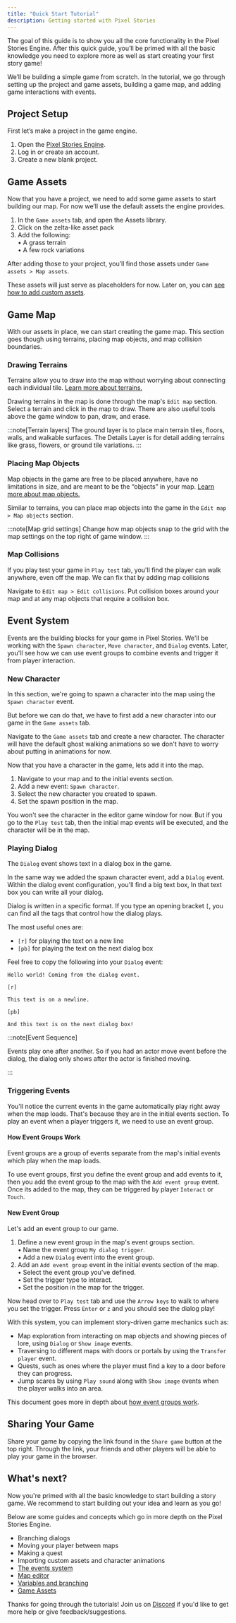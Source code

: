 ```yaml
---
title: "Quick Start Tutorial"
description: Getting started with Pixel Stories
---
```



The goal of this guide is to show you all the core functionality in the Pixel Stories Engine. After this quick guide, you’ll be primed with all the basic knowledge you need to explore more as well as start creating your first story game!

We’ll be building a simple game from scratch. In the tutorial, we go through setting up the project and game assets, building a game map, and adding game interactions with events.

## Project Setup

First let’s make a project in the game engine.

<Steps>

1.  Open the [Pixel Stories Engine](https://app.pixelstories.io/).
2.  Log in or create an account.
3.  Create a new blank project.

</Steps>

## Game Assets

Now that you have a project, we need to add some game assets to start building our map. For now we’ll use the default assets the engine provides.

<Steps>

1. In the `Game assets` tab, and open the Assets library.
2. Click on the zelta-like asset pack
3. Add the following:
   <br />• A grass terrain
   <br />• A few rock variations

</Steps>

After adding those to your project, you’ll find those assets under `Game assets > Map assets`.

These assets will just serve as placeholders for now. Later on, you can [see how to add custom assets](https://pixelstories.io/features/game-assets/).

## Game Map

With our assets in place, we can start creating the game map. This section goes though using terrains, placing map objects, and map collision boundaries.

### Drawing Terrains

Terrains allow you to draw into the map without worrying about connecting each individual tile. [Learn more about terrains.](/features/map-editor/#terrains)

Drawing terrains in the map is done through the map's `Edit map` section. Select a terrain and click in the map to draw. There are also useful tools above the game window to pan, draw, and erase.

:::note[Terrain layers]
The ground layer is to place main terrain tiles, floors, walls, and walkable surfaces. The Details Layer is for detail adding terrains like grass, flowers, or ground tile variations.
:::

### Placing Map Objects

Map objects in the game are free to be placed anywhere, have no limitations in size, and are meant to be the “objects” in your map. [Learn more about map objects.](/features/map-editor/#map-objects)

Similar to terrains, you can place map objects into the game in the `Edit map > Map objects` section.

:::note[Map grid settings]
Change how map objects snap to the grid with the map settings on the top right of game window.
:::

### Map Collisions

If you play test your game in `Play test` tab, you'll find the player can walk anywhere, even off the map. We can fix that by adding map collisions

Navigate to `Edit map > Edit collisions`. Put collision boxes around your map and at any map objects that require a collision box.

## Event System

Events are the building blocks for your game in Pixel Stories. We'll be working with the `Spawn character`, `Move character`, and `Dialog` events. Later, you'll see how we can use event groups to combine events and trigger it from player interaction.

### New Character

In this section, we're going to spawn a character into the map using the `Spawn character` event.

But before we can do that, we have to first add a new character into our game in the `Game assets` tab.

Navigate to the `Game assets` tab and create a new character. The character will have the default ghost walking animations so we don't have to worry about putting in animations for now.

Now that you have a character in the game, lets add it into the map.

<Steps>

1. Navigate to your map and to the initial events section.
2. Add a new event: `Spawn character`.
3. Select the new character you created to spawn.
4. Set the spawn position in the map.

</Steps>

You won't see the character in the editor game window for now. But if you go to the `Play test` tab, then the initial map events will be executed, and the character will be in the map.

### Playing Dialog

The `Dialog` event shows text in a dialog box in the game.

In the same way we added the spawn character event, add a `Dialog` event. Within the dialog event configuration, you'll find a big text box, In that text box you can write all your dialog.

Dialog is written in a specific format. If you type an opening bracket `[`, you can find all the tags that control how the dialog plays.

The most useful ones are:

- `[r]` for playing the text on a new line
- `[pb]` for playing the text on the next dialog box

Feel free to copy the following into your `Dialog` event:

```
Hello world! Coming from the dialog event.

[r]

This text is on a newline.

[pb]

And this text is on the next dialog box!

```

:::note[Event Sequence]

Events play one after another. So if you had an actor move event before the dialog, the dialog only shows after the actor is finished moving.

:::

### Triggering Events

You'll notice the current events in the game automatically play right away when the map loads. That's because they are in the initial events section. To play an event when a player triggers it, we need to use an event group.

#### How Event Groups Work

Event groups are a group of events separate from the map's initial events which play when the map loads.

To use event groups, first you define the event group and add events to it, then you add the event group to the map with the `Add event group` event. Once its added to the map, they can be triggered by player `Interact` or `Touch`.

#### New Event Group

Let's add an event group to our game.

<Steps>

1. Define a new event group in the map's event groups section.
   <br />• Name the event group `My dialog trigger`.
   <br />• Add a new `Dialog` event into the event group.
2. Add an `Add event group` event in the initial events section of the map.
   <br />• Select the event group you've defined.
   <br />• Set the trigger type to interact.
   <br />• Set the position in the map for the trigger.

</Steps>

Now head over to `Play test` tab and use the `Arrow keys` to walk to where you set the trigger. Press `Enter` or `z` and you should see the dialog play!

With this system, you can implement story-driven game mechanics such as:

- Map exploration from interacting on map objects and showing pieces of lore, using `Dialog` or `Show image` events.
- Traversing to different maps with doors or portals by using the `Transfer player` event.
- Quests, such as ones where the player must find a key to a door before they can progress.
- Jump scares by using `Play sound` along with `Show image` events when the player walks into an area.

This document goes more in depth about [how event groups work](/features/events-system/#how-group-events-work).

## Sharing Your Game

Share your game by copying the link found in the `Share game` button at the top right. Through the link, your friends and other players will be able to play your game in the browser.

## What's next?

Now you're primed with all the basic knowledge to start building a story game. We recommend to start building out your idea and learn as you go!

Below are some guides and concepts which go in more depth on the Pixel Stories Engine.

- Branching dialogs
- Moving your player between maps
- Making a quest
- Importing custom assets and character animations
- [The events system](/features/events-system)
- [Map editor](/features/map-editor)
- [Variables and branching](/features/variables-and-branching)
- [Game Assets](/features/game-assets)

Thanks for going through the tutorials! Join us on [Discord](https://discord.gg/XN9EaUh26g) if you'd like to get more help or give feedback/suggestions.
